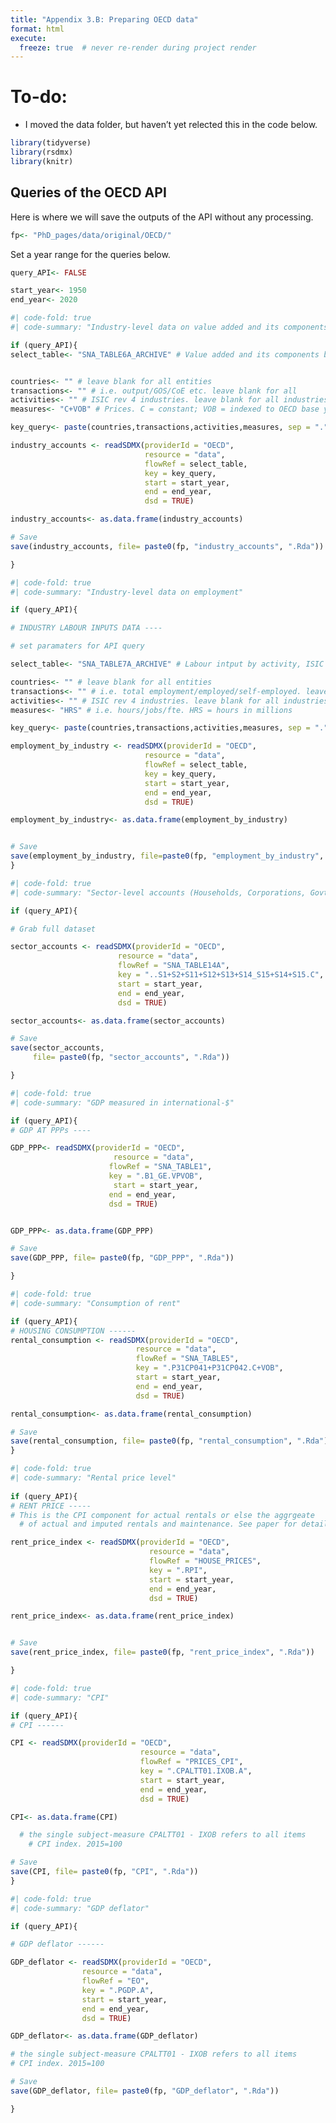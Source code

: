 ```yaml
---
title: "Appendix 3.B: Preparing OECD data"
format: html
execute:
  freeze: true  # never re-render during project render
---
```


# To-do:

- I moved the data folder, but haven't yet relected this in the code below.

```r
library(tidyverse)
library(rsdmx)
library(knitr)
```

## Queries of the OECD API

Here is where we will save the outputs of the API without any processing.
```r

fp<- "PhD_pages/data/original/OECD/"
```


Set a year range for the queries below.
```r
query_API<- FALSE

start_year<- 1950
end_year<- 2020

```

```r
#| code-fold: true
#| code-summary: "Industry-level data on value added and its components"

if (query_API){
select_table<- "SNA_TABLE6A_ARCHIVE" # Value added and its components by activity, ISIC rev4


countries<- "" # leave blank for all entities
transactions<- "" # i.e. output/GOS/CoE etc. leave blank for all
activities<- "" # ISIC rev 4 industries. leave blank for all industries and sub-industries
measures<- "C+VOB" # Prices. C = constant; VOB = indexed to OECD base year

key_query<- paste(countries,transactions,activities,measures, sep = ".")

industry_accounts <- readSDMX(providerId = "OECD",
                              resource = "data",
                              flowRef = select_table,
                              key = key_query,
                              start = start_year,
                              end = end_year,
                              dsd = TRUE)

industry_accounts<- as.data.frame(industry_accounts)

# Save
save(industry_accounts, file= paste0(fp, "industry_accounts", ".Rda"))

}
```

```r
#| code-fold: true
#| code-summary: "Industry-level data on employment"

if (query_API){

# INDUSTRY LABOUR INPUTS DATA ----

# set paramaters for API query

select_table<- "SNA_TABLE7A_ARCHIVE" # Labour intput by activity, ISIC rev4

countries<- "" # leave blank for all entities
transactions<- "" # i.e. total employment/employed/self-employed. leave blank for all
activities<- "" # ISIC rev 4 industries. leave blank for all industries and sub-industries
measures<- "HRS" # i.e. hours/jobs/fte. HRS = hours in millions

key_query<- paste(countries,transactions,activities,measures, sep = ".")

employment_by_industry <- readSDMX(providerId = "OECD",
                              resource = "data",
                              flowRef = select_table,
                              key = key_query,
                              start = start_year,
                              end = end_year,
                              dsd = TRUE)

employment_by_industry<- as.data.frame(employment_by_industry)


# Save
save(employment_by_industry, file=paste0(fp, "employment_by_industry", ".Rda"))
}

```

```r
#| code-fold: true
#| code-summary: "Sector-level accounts (Households, Corporations, Govt etc.)"

if (query_API){

# Grab full dataset

sector_accounts <- readSDMX(providerId = "OECD",
                        resource = "data",
                        flowRef = "SNA_TABLE14A",
                        key = "..S1+S2+S11+S12+S13+S14_S15+S14+S15.C",
                        start = start_year,
                        end = end_year,
                        dsd = TRUE)

sector_accounts<- as.data.frame(sector_accounts)

# Save
save(sector_accounts,
     file= paste0(fp, "sector_accounts", ".Rda"))

}
```

```r

#| code-fold: true
#| code-summary: "GDP measured in international-$"

if (query_API){
# GDP AT PPPs ----

GDP_PPP<- readSDMX(providerId = "OECD",
                       resource = "data",
                      flowRef = "SNA_TABLE1",
                      key = ".B1_GE.VPVOB",
                       start = start_year,
                      end = end_year,
                      dsd = TRUE)


GDP_PPP<- as.data.frame(GDP_PPP)

# Save
save(GDP_PPP, file= paste0(fp, "GDP_PPP", ".Rda"))

}

```

```r
#| code-fold: true
#| code-summary: "Consumption of rent"

if (query_API){
# HOUSING CONSUMPTION ------
rental_consumption <- readSDMX(providerId = "OECD",
                            resource = "data",
                            flowRef = "SNA_TABLE5",
                            key = ".P31CP041+P31CP042.C+VOB",
                            start = start_year,
                            end = end_year,
                            dsd = TRUE)

rental_consumption<- as.data.frame(rental_consumption)

# Save
save(rental_consumption, file= paste0(fp, "rental_consumption", ".Rda"))
}
```

```r
#| code-fold: true
#| code-summary: "Rental price level"
 
if (query_API){
# RENT PRICE -----
# This is the CPI component for actual rentals or else the aggrgeate
  # of actual and imputed rentals and maintenance. See paper for details.

rent_price_index <- readSDMX(providerId = "OECD",
                               resource = "data",
                               flowRef = "HOUSE_PRICES",
                               key = ".RPI",
                               start = start_year,
                               end = end_year,
                               dsd = TRUE)

rent_price_index<- as.data.frame(rent_price_index)


# Save
save(rent_price_index, file= paste0(fp, "rent_price_index", ".Rda"))

}
```

```r
#| code-fold: true
#| code-summary: "CPI"

if (query_API){
# CPI ------

CPI <- readSDMX(providerId = "OECD",
                             resource = "data",
                             flowRef = "PRICES_CPI",
                             key = ".CPALTT01.IXOB.A",
                             start = start_year,
                             end = end_year,
                             dsd = TRUE)

CPI<- as.data.frame(CPI)

  # the single subject-measure CPALTT01 - IXOB refers to all items
    # CPI index. 2015=100

# Save
save(CPI, file= paste0(fp, "CPI", ".Rda"))
}
```

```r
#| code-fold: true
#| code-summary: "GDP deflator"

if (query_API){

# GDP deflator ------

GDP_deflator <- readSDMX(providerId = "OECD",
                resource = "data",
                flowRef = "EO",
                key = ".PGDP.A",
                start = start_year,
                end = end_year,
                dsd = TRUE)

GDP_deflator<- as.data.frame(GDP_deflator)

# the single subject-measure CPALTT01 - IXOB refers to all items
# CPI index. 2015=100

# Save
save(GDP_deflator, file= paste0(fp, "GDP_deflator", ".Rda"))

}
```

